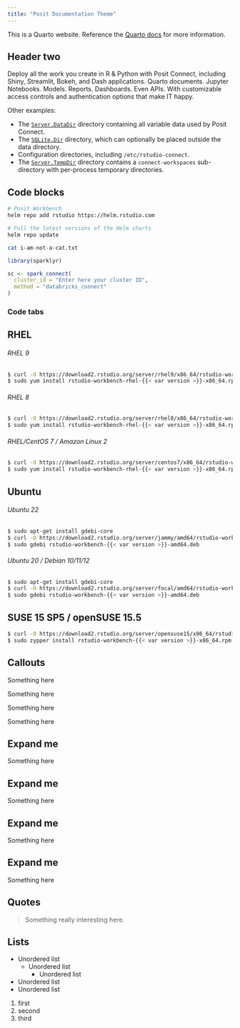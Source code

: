 ```yaml
---
title: "Posit Documentation Theme"
---
```


This is a Quarto website. Reference the [Quarto docs](https://quarto.org) for more information.

## Header two

Deploy all the work you create in R & Python with Posit Connect, including Shiny, Streamlit, Bokeh, and Dash applications. Quarto documents. Jupyter Notebooks. Models. Reports. Dashboards. Even APIs. With customizable access controls and authentication options that make IT happy.

Other examples:

- The [`Server.DataDir`](../appendix/configuration/index.md#Server.DataDir) directory
    containing all variable data used by Posit Connect.
- The [`SQLite.Dir`](../appendix/configuration/index.md#SQLite.Dir) directory, which
    can optionally be placed outside the data directory.
- Configuration directories, including `/etc/rstudio-connect`.
- The [`Server.TempDir`](../appendix/configuration/index.md#Server.TempDir) directory contains a `connect-workspaces` sub-directory with per-process temporary directories.

## Code blocks

```bash
# Posit Workbench
helm repo add rstudio https://helm.rstudio.com

# Pull the latest versions of the Helm charts
helm repo update
```

```.bash
cat i-am-not-a-cat.txt
```

```r
library(sparklyr)

sc <- spark_connect(
  cluster_id = "Enter here your cluster ID",
  method = "databricks_connect"
)
```

### Code tabs

::: {.panel-tabset}
## RHEL
###### RHEL 9
```bash
$ curl -O https://download2.rstudio.org/server/rhel9/x86_64/rstudio-workbench-rhel-{{< var version >}}-x86_64.rpm
$ sudo yum install rstudio-workbench-rhel-{{< var version >}}-x86_64.rpm
```

###### RHEL 8
```bash
$ curl -O https://download2.rstudio.org/server/rhel8/x86_64/rstudio-workbench-rhel-{{< var version >}}-x86_64.rpm
$ sudo yum install rstudio-workbench-rhel-{{< var version >}}-x86_64.rpm
```

###### RHEL/CentOS 7 / Amazon Linux 2
```bash
$ curl -O https://download2.rstudio.org/server/centos7/x86_64/rstudio-workbench-rhel-{{< var version >}}-x86_64.rpm
$ sudo yum install rstudio-workbench-rhel-{{< var version >}}-x86_64.rpm
```

## Ubuntu
###### Ubuntu 22
```bash
$ sudo apt-get install gdebi-core
$ curl -O https://download2.rstudio.org/server/jammy/amd64/rstudio-workbench-{{< var version >}}-amd64.deb
$ sudo gdebi rstudio-workbench-{{< var version >}}-amd64.deb
```

###### Ubuntu 20 / Debian 10/11/12
```bash
$ sudo apt-get install gdebi-core
$ curl -O https://download2.rstudio.org/server/focal/amd64/rstudio-workbench-{{< var version >}}-amd64.deb
$ sudo gdebi rstudio-workbench-{{< var version >}}-amd64.deb
```

## SUSE 15 SP5 / openSUSE 15.5
```bash
$ curl -O https://download2.rstudio.org/server/opensuse15/x86_64/rstudio-workbench-{{< var version >}}-x86_64.rpm
$ sudo zypper install rstudio-workbench-{{< var version >}}-x86_64.rpm
```
:::

## Callouts

::: {.callout-note}
Something here
:::

::: {.callout-tip}
Something here
:::

::: {.callout-warning}
Something here
:::


::: {.callout-important}
Something here
:::


::: {.callout-note collapse="true"}
## Expand me
Something here
:::

::: {.callout-tip collapse="true"}
## Expand me
Something here
:::

::: {.callout-warning collapse="true"}
## Expand me
Something here
:::

::: {.callout-important collapse="true"}
## Expand me
Something here
:::


## Quotes

>Something really interesting here.

## Lists

- Unordered list
  - Unordered list
    - Unordered list
- Unordered list
- Unordered list

1. first
2. second
3. third
